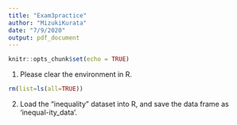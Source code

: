 ```yaml
---
title: "Exam3practice"
author: "MizukiKurata"
date: "7/9/2020"
output: pdf_document
---
```


```r
knitr::opts_chunk$set(echo = TRUE)
```

1. Please clear the environment in R.
```r
rm(list=ls(all=TRUE))
```

2. Load the “inequality” dataset into R, and save the data frame as ‘inequal-ity_data’.

